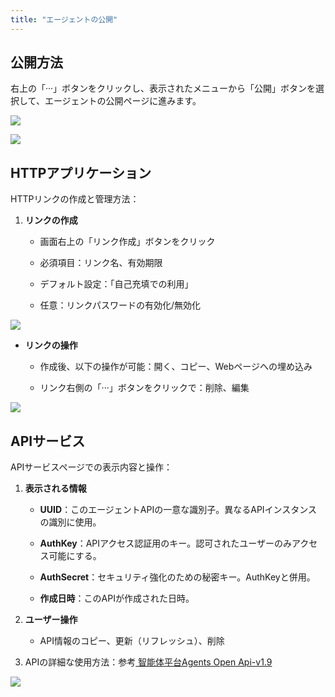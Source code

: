 ```yaml
---
title: "エージェントの公開"
---
```


## 公開方法

右上の「···」ボタンをクリックし、表示されたメニューから「公開」ボタンを選択して、エージェントの公開ページに進みます。

<img
  src="/images/43.png"
/>

<img
  src="/images/44.png"
/>

## HTTPアプリケーション

HTTPリンクの作成と管理方法：

1. **リンクの作成**

   * 画面右上の「リンク作成」ボタンをクリック

   * 必須項目：リンク名、有効期限

   * デフォルト設定：「自己充填での利用」

   * 任意：リンクパスワードの有効化/無効化

<img
  src="/images/45.png"
/>

* **リンクの操作**

  * 作成後、以下の操作が可能：開く、コピー、Webページへの埋め込み

  * リンク右側の「···」ボタンをクリックで：削除、編集

<img
  src="/images/46.png"
/>

## APIサービス

APIサービスページでの表示内容と操作：

1. **表示される情報**

   * **UUID**：このエージェントAPIの一意な識別子。異なるAPIインスタンスの識別に使用。

   * **AuthKey**：APIアクセス認証用のキー。認可されたユーザーのみアクセス可能にする。

   * **AuthSecret**：セキュリティ強化のための秘密キー。AuthKeyと併用。

   * **作成日時**：このAPIが作成された日時。

2. **ユーザー操作**

   * API情報のコピー、更新（リフレッシュ）、削除

3. APIの詳細な使用方法：参考[ 智能体平台Agents Open Api-v1.9](https://uxkpl4cba3j.feishu.cn/docx/RCy2dNfUGoVBCDxqNifcMXjEntX?from=from_copylink)

<img
  src="/images/47.png"
/>
